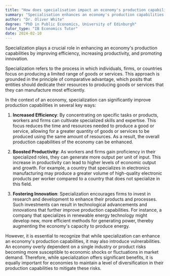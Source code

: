 ```yaml
---
title: "How does specialisation impact an economy's production capabilities?"
summary: "Specialisation enhances an economy's production capabilities by increasing efficiency, productivity, and fostering innovation."
author: "Dr. Oliver White"
degree: "PhD in Public Economics, University of Edinburgh"
tutor_type: "IB Economics Tutor"
date: 2024-02-10
---
```


Specialization plays a crucial role in enhancing an economy's production capabilities by improving efficiency, increasing productivity, and promoting innovation.

Specialization refers to the process in which individuals, firms, or countries focus on producing a limited range of goods or services. This approach is grounded in the principle of comparative advantage, which posits that entities should dedicate their resources to producing goods or services that they can manufacture most efficiently.

In the context of an economy, specialization can significantly improve production capabilities in several key ways:

1. **Increased Efficiency**: By concentrating on specific tasks or products, workers and firms can cultivate specialized skills and expertise. This focus reduces the time and resources needed to produce a good or service, allowing for a greater quantity of goods or services to be produced using the same amount of resources. As a result, the overall production capabilities of the economy can be enhanced.

2. **Boosted Productivity**: As workers and firms gain proficiency in their specialized roles, they can generate more output per unit of input. This increase in productivity can lead to higher levels of economic output and growth. For example, a country that specializes in electronics manufacturing may produce a greater volume of high-quality electronic products per worker compared to a country that does not specialize in this field.

3. **Fostering Innovation**: Specialization encourages firms to invest in research and development to enhance their products and processes. Such investments can result in technological advancements and innovations that further improve production capabilities. For instance, a company that specializes in renewable energy technology might develop new, more efficient methods for generating power, thereby augmenting the economy's capacity to produce energy.

However, it is essential to recognize that while specialization can enhance an economy's production capabilities, it may also introduce vulnerabilities. An economy overly dependent on a single industry or product risks becoming more susceptible to economic shocks or fluctuations in market demand. Therefore, while specialization offers significant benefits, it is equally important for economies to maintain a level of diversification in their production capabilities to mitigate these risks.
    